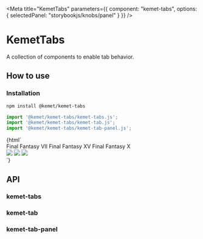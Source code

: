 

<Meta
  title="KemetTabs"
  parameters={{
    component: "kemet-tabs",
    options: { selectedPanel: "storybookjs/knobs/panel" }
  }}
/>

# KemetTabs

A collection of components to enable tab behavior.

## How to use

### Installation

```bash
npm install @kemet/kemet-tabs
```

```js
import '@kemet/kemet-tabs/kemet-tabs.js';
import '@kemet/kemet-tabs/kemet-tab.js';
import '@kemet/kemet-tabs/kemet-tab-panel.js';
```
<Preview withToolbar>
  <Story name="Standard">
    {html`
      <kemet-tabs selected="ffxv">
        <nav slot="links">
          <kemet-tab link="ffvii">Final Fantasy VII</kemet-tab>
          <kemet-tab link="ffxv">Final Fantasy XV</kemet-tab>
          <kemet-tab link="ffx">Final Fantasy X</kemet-tab>
        </nav>
        <section slot="panels">
          <kemet-tab-panel panel="ffvii">
            <img src="https://cdn.freebiesupply.com/logos/large/2x/final-fantasy-vii-logo-png-transparent.png" />
          </kemet-tab-panel>
          <kemet-tab-panel panel="ffxv">
            <img src="https://cdn.gearnuke.com/wp-content/uploads/2016/07/final-fantasy-xv-1-2-768x432.png" />
          </kemet-tab-panel>
          <kemet-tab-panel panel="ffx">
            <img src="https://www.pngkey.com/png/full/76-768324_final-fantasy-x-logo-png-final-fantasy-x.png" />
          </kemet-tab-panel>
        </section>
      </kemet-tabs>
    `}
  </Story>
</Preview>

## API

### kemet-tabs
<Props of="kemet-tabs" />

### kemet-tab
<Props of="kemet-tab" />

### kemet-tab-panel
<Props of="kemet-tab-panel" />
